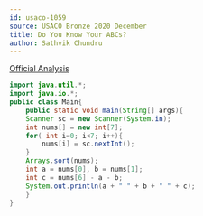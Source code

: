 ```yaml
---
id: usaco-1059
source: USACO Bronze 2020 December
title: Do You Know Your ABCs?
author: Sathvik Chundru
---
```


[Official Analysis](http://www.usaco.org/current/data/sol_prob1_bronze_dec20.html)

<LanguageSection>
  
<JavaSection>

```java
import java.util.*;
import java.io.*;
public class Main{
	public static void main(String[] args){
	Scanner sc = new Scanner(System.in);
	int nums[] = new int[7];
	for( int i=0; i<7; i++){
		nums[i] = sc.nextInt();
	}
	Arrays.sort(nums);
	int a = nums[0], b = nums[1];
	int c = nums[6] - a - b;
	System.out.println(a + " " + b + " " + c);	
	} 
}
```

</JavaSection>

</LanguageSection>
